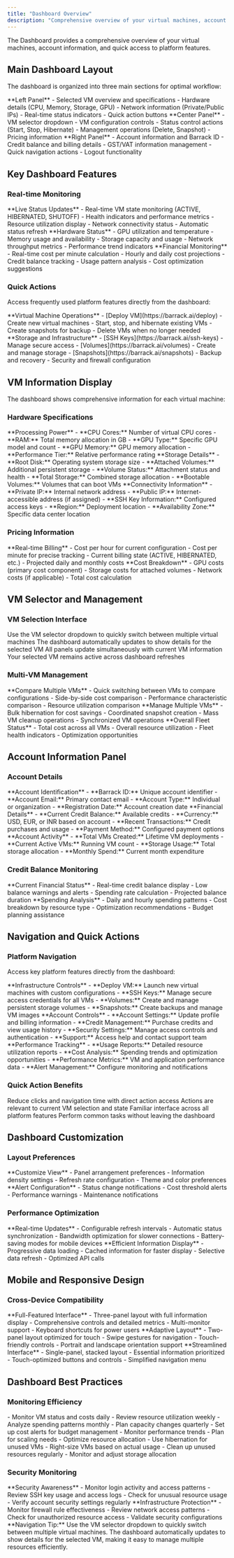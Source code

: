 ```yaml
---
title: "Dashboard Overview"
description: "Comprehensive overview of your virtual machines, account information, and quick access to platform features"
---
```



The Dashboard provides a comprehensive overview of your virtual machines, account information, and quick access to platform features.

## Main Dashboard Layout

The dashboard is organized into three main sections for optimal workflow:

<CardGroup cols={3}>
  <Card title="Instance Details" icon="server">
    **Left Panel**
    - Selected VM overview and specifications
    - Hardware details (CPU, Memory, Storage, GPU)
    - Network information (Private/Public IPs)
    - Real-time status indicators
    - Quick action buttons
  </Card>
  
  <Card title="VM Operations" icon="cogs">
    **Center Panel**
    - VM selector dropdown
    - VM configuration controls
    - Status control actions (Start, Stop, Hibernate)
    - Management operations (Delete, Snapshot)
    - Pricing information
  </Card>
  
  <Card title="Account & Actions" icon="user">
    **Right Panel**
    - Account information and Barrack ID
    - Credit balance and billing details
    - GST/VAT information management
    - Quick navigation actions
    - Logout functionality
  </Card>
</CardGroup>

## Key Dashboard Features

### Real-time Monitoring

<AccordionGroup>
  <Accordion title="VM Status Tracking">
    **Live Status Updates**
    - Real-time VM state monitoring (ACTIVE, HIBERNATED, SHUTOFF)
    - Health indicators and performance metrics
    - Resource utilization display
    - Network connectivity status
    - Automatic status refresh
  </Accordion>
  
  <Accordion title="Resource Monitoring">
    **Hardware Status**
    - GPU utilization and temperature
    - Memory usage and availability
    - Storage capacity and usage
    - Network throughput metrics
    - Performance trend indicators
  </Accordion>
  
  <Accordion title="Cost Tracking">
    **Financial Monitoring**
    - Real-time cost per minute calculation
    - Hourly and daily cost projections
    - Credit balance tracking
    - Usage pattern analysis
    - Cost optimization suggestions
  </Accordion>
</AccordionGroup>

### Quick Actions

Access frequently used platform features directly from the dashboard:

<CardGroup cols={2}>
  <Card title="VM Management" icon="server">
    **Virtual Machine Operations**
    - [Deploy VM](https://barrack.ai/deploy) - Create new virtual machines
    - Start, stop, and hibernate existing VMs
    - Create snapshots for backup
    - Delete VMs when no longer needed
  </Card>
  
  <Card title="Resource Management" icon="database">
    **Storage and Infrastructure**
    - [SSH Keys](https://barrack.ai/ssh-keys) - Manage secure access
    - [Volumes](https://barrack.ai/volumes) - Create and manage storage
    - [Snapshots](https://barrack.ai/snapshots) - Backup and recovery
    - Security and firewall configuration
  </Card>
</CardGroup>

## VM Information Display

The dashboard shows comprehensive information for each virtual machine:

### Hardware Specifications

<Tabs>
  <Tab title="Compute Resources">
    **Processing Power**
    - **CPU Cores:** Number of virtual CPU cores
    - **RAM:** Total memory allocation in GB
    - **GPU Type:** Specific GPU model and count
    - **GPU Memory:** GPU memory allocation
    - **Performance Tier:** Relative performance rating
  </Tab>
  
  <Tab title="Storage Configuration">
    **Storage Details**
    - **Root Disk:** Operating system storage size
    - **Attached Volumes:** Additional persistent storage
    - **Volume Status:** Attachment status and health
    - **Total Storage:** Combined storage allocation
    - **Bootable Volumes:** Volumes that can boot VMs
  </Tab>
  
  <Tab title="Network Configuration">
    **Connectivity Information**
    - **Private IP:** Internal network address
    - **Public IP:** Internet-accessible address (if assigned)
    - **SSH Key Information:** Configured access keys
    - **Region:** Deployment location
    - **Availability Zone:** Specific data center location
  </Tab>
</Tabs>

### Pricing Information

<CardGroup cols={2}>
  <Card title="Current Costs" icon="dollar-sign">
    **Real-time Billing**
    - Cost per hour for current configuration
    - Cost per minute for precise tracking
    - Current billing state (ACTIVE, HIBERNATED, etc.)
    - Projected daily and monthly costs
  </Card>
  
  <Card title="Billing Details" icon="receipt">
    **Cost Breakdown**
    - GPU costs (primary cost component)
    - Storage costs for attached volumes
    - Network costs (if applicable)
    - Total cost calculation
  </Card>
</CardGroup>

## VM Selector and Management

### VM Selection Interface

<Steps>
  <Step title="VM Dropdown">
    Use the VM selector dropdown to quickly switch between multiple virtual machines
  </Step>
  <Step title="Automatic Update">
    The dashboard automatically updates to show details for the selected VM
  </Step>
  <Step title="Real-time Sync">
    All panels update simultaneously with current VM information
  </Step>
  <Step title="Persistent Selection">
    Your selected VM remains active across dashboard refreshes
  </Step>
</Steps>

### Multi-VM Management

<AccordionGroup>
  <Accordion title="VM Comparison">
    **Compare Multiple VMs**
    - Quick switching between VMs to compare configurations
    - Side-by-side cost comparison
    - Performance characteristic comparison
    - Resource utilization comparison
  </Accordion>
  
  <Accordion title="Batch Operations">
    **Manage Multiple VMs**
    - Bulk hibernation for cost savings
    - Coordinated snapshot creation
    - Mass VM cleanup operations
    - Synchronized VM operations
  </Accordion>
  
  <Accordion title="Fleet Monitoring">
    **Overall Fleet Status**
    - Total cost across all VMs
    - Overall resource utilization
    - Fleet health indicators
    - Optimization opportunities
  </Accordion>
</AccordionGroup>

## Account Information Panel

### Account Details

<Tabs>
  <Tab title="Basic Information">
    **Account Identification**
    - **Barrack ID:** Unique account identifier
    - **Account Email:** Primary contact email
    - **Account Type:** Individual or organization
    - **Registration Date:** Account creation date
  </Tab>
  
  <Tab title="Billing Information">
    **Financial Details**
    - **Current Credit Balance:** Available credits
    - **Currency:** USD, EUR, or INR based on account
    - **Recent Transactions:** Credit purchases and usage
    - **Payment Method:** Configured payment options
  </Tab>
  
  <Tab title="Usage Statistics">
    **Account Activity**
    - **Total VMs Created:** Lifetime VM deployments
    - **Current Active VMs:** Running VM count
    - **Storage Usage:** Total storage allocation
    - **Monthly Spend:** Current month expenditure
  </Tab>
</Tabs>

### Credit Balance Monitoring

<CardGroup cols={2}>
  <Card title="Balance Tracking" icon="credit-card">
    **Current Financial Status**
    - Real-time credit balance display
    - Low balance warnings and alerts
    - Spending rate calculation
    - Projected balance duration
  </Card>
  
  <Card title="Usage Insights" icon="chart-bar">
    **Spending Analysis**
    - Daily and hourly spending patterns
    - Cost breakdown by resource type
    - Optimization recommendations
    - Budget planning assistance
  </Card>
</CardGroup>

## Navigation and Quick Actions

### Platform Navigation

Access key platform features directly from the dashboard:

<AccordionGroup>
  <Accordion title="Resource Management">
    **Infrastructure Controls**
    - **Deploy VM:** Launch new virtual machines with custom configurations
    - **SSH Keys:** Manage secure access credentials for all VMs
    - **Volumes:** Create and manage persistent storage volumes
    - **Snapshots:** Create backups and manage VM images
  </Accordion>
  
  <Accordion title="Account Management">
    **Account Controls**
    - **Account Settings:** Update profile and billing information
    - **Credit Management:** Purchase credits and view usage history
    - **Security Settings:** Manage access controls and authentication
    - **Support:** Access help and contact support team
  </Accordion>
  
  <Accordion title="Monitoring and Analytics">
    **Performance Tracking**
    - **Usage Reports:** Detailed resource utilization reports
    - **Cost Analysis:** Spending trends and optimization opportunities
    - **Performance Metrics:** VM and application performance data
    - **Alert Management:** Configure monitoring and notifications
  </Accordion>
</AccordionGroup>

### Quick Action Benefits

<Steps>
  <Step title="Streamlined Workflow">
    Reduce clicks and navigation time with direct action access
  </Step>
  <Step title="Contextual Actions">
    Actions are relevant to current VM selection and state
  </Step>
  <Step title="Consistent Interface">
    Familiar interface across all platform features
  </Step>
  <Step title="Rapid Operations">
    Perform common tasks without leaving the dashboard
  </Step>
</Steps>

## Dashboard Customization

### Layout Preferences

<CardGroup cols={2}>
  <Card title="Display Options" icon="eye">
    **Customize View**
    - Panel arrangement preferences
    - Information density settings
    - Refresh rate configuration
    - Theme and color preferences
  </Card>
  
  <Card title="Notification Settings" icon="bell">
    **Alert Configuration**
    - Status change notifications
    - Cost threshold alerts
    - Performance warnings
    - Maintenance notifications
  </Card>
</CardGroup>

### Performance Optimization

<AccordionGroup>
  <Accordion title="Auto-refresh Settings">
    **Real-time Updates**
    - Configurable refresh intervals
    - Automatic status synchronization
    - Bandwidth optimization for slower connections
    - Battery-saving modes for mobile devices
  </Accordion>
  
  <Accordion title="Data Loading">
    **Efficient Information Display**
    - Progressive data loading
    - Cached information for faster display
    - Selective data refresh
    - Optimized API calls
  </Accordion>
</AccordionGroup>

## Mobile and Responsive Design

### Cross-Device Compatibility

<Tabs>
  <Tab title="Desktop Experience">
    **Full-Featured Interface**
    - Three-panel layout with full information display
    - Comprehensive controls and detailed metrics
    - Multi-monitor support
    - Keyboard shortcuts for power users
  </Tab>
  
  <Tab title="Tablet Experience">
    **Adaptive Layout**
    - Two-panel layout optimized for touch
    - Swipe gestures for navigation
    - Touch-friendly controls
    - Portrait and landscape orientation support
  </Tab>
  
  <Tab title="Mobile Experience">
    **Streamlined Interface**
    - Single-panel, stacked layout
    - Essential information prioritized
    - Touch-optimized buttons and controls
    - Simplified navigation menu
  </Tab>
</Tabs>

## Dashboard Best Practices

### Monitoring Efficiency

<Steps>
  <Step title="Regular Check-ins">
    - Monitor VM status and costs daily
    - Review resource utilization weekly
    - Analyze spending patterns monthly
    - Plan capacity changes quarterly
  </Step>
  <Step title="Proactive Management">
    - Set up cost alerts for budget management
    - Monitor performance trends
    - Plan for scaling needs
    - Optimize resource allocation
  </Step>
  <Step title="Cost Optimization">
    - Use hibernation for unused VMs
    - Right-size VMs based on actual usage
    - Clean up unused resources regularly
    - Monitor and adjust storage allocation
  </Step>
</Steps>

### Security Monitoring

<AccordionGroup>
  <Accordion title="Access Monitoring">
    **Security Awareness**
    - Monitor login activity and access patterns
    - Review SSH key usage and access logs
    - Check for unusual resource usage
    - Verify account security settings regularly
  </Accordion>
  
  <Accordion title="Resource Security">
    **Infrastructure Protection**
    - Monitor firewall rule effectiveness
    - Review network access patterns
    - Check for unauthorized resource access
    - Validate security configurations
  </Accordion>
</AccordionGroup>

<Tip>
**Navigation Tip:** Use the VM selector dropdown to quickly switch between multiple virtual machines. The dashboard automatically updates to show details for the selected VM, making it easy to manage multiple resources efficiently.
</Tip>
